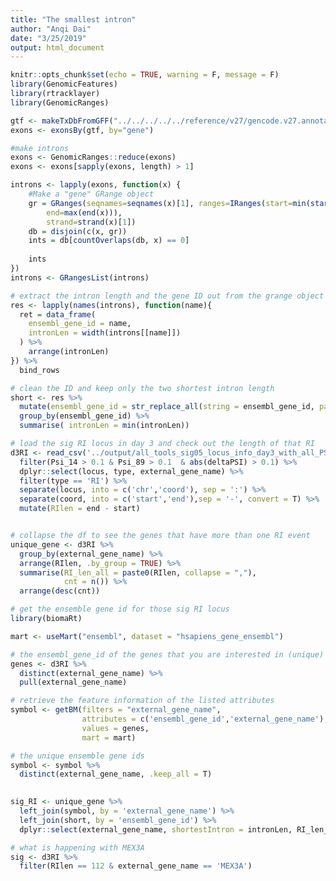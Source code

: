 ```yaml
---
title: "The smallest intron"
author: "Anqi Dai"
date: "3/25/2019"
output: html_document
---
```


```r
knitr::opts_chunk$set(echo = TRUE, warning = F, message = F)
library(GenomicFeatures)
library(rtracklayer)
library(GenomicRanges)
```

```r
gtf <- makeTxDbFromGFF("../../../../../reference/v27/gencode.v27.annotation.gtf") #change me!
exons <- exonsBy(gtf, by="gene")

#make introns
exons <- GenomicRanges::reduce(exons)
exons <- exons[sapply(exons, length) > 1]

introns <- lapply(exons, function(x) {
    #Make a "gene" GRange object
    gr = GRanges(seqnames=seqnames(x)[1], ranges=IRanges(start=min(start(x)),
        end=max(end(x))), 
        strand=strand(x)[1])
    db = disjoin(c(x, gr))
    ints = db[countOverlaps(db, x) == 0]
  
    ints
})
introns <- GRangesList(introns)
```

```r
# extract the intron length and the gene ID out from the grange object and make that a df
res <- lapply(names(introns), function(name){
  ret = data_frame(
    ensembl_gene_id = name,
    intronLen = width(introns[[name]])
  ) %>%
    arrange(intronLen)
}) %>%
  bind_rows

# clean the ID and keep only the two shortest intron length
short <- res %>%
  mutate(ensembl_gene_id = str_replace_all(string = ensembl_gene_id, pattern = '\\..*$', replacement = '')) %>%
  group_by(ensembl_gene_id) %>%
  summarise( intronLen = min(intronLen))
```

```r
# load the sig RI locus in day 3 and check out the length of that RI
d3RI <- read_csv('../output/all_tools_sig05_locus_info_day3_with_all_PSI_values.csv') %>%
  filter(Psi_14 > 0.1 & Psi_89 > 0.1  & abs(deltaPSI) > 0.1) %>%
  dplyr::select(locus, type, external_gene_name) %>%
  filter(type == 'RI') %>%
  separate(locus, into = c('chr','coord'), sep = ':') %>%
  separate(coord, into = c('start','end'),sep = '-', convert = T) %>%
  mutate(RIlen = end - start)


# collapse the df to see the genes that have more than one RI event
unique_gene <- d3RI %>%
  group_by(external_gene_name) %>%
  arrange(RIlen, .by_group = TRUE) %>%
  summarise(RI_len_all = paste0(RIlen, collapse = ","),
            cnt = n()) %>%
  arrange(desc(cnt))

# get the ensemble gene id for those sig RI locus
library(biomaRt)

mart <- useMart("ensembl", dataset = "hsapiens_gene_ensembl")

# the ensembl_gene_id of the genes that you are interested in (unique)
genes <- d3RI %>%
  distinct(external_gene_name) %>%
  pull(external_gene_name)

# retrieve the feature information of the listed attributes
symbol <- getBM(filters = "external_gene_name",
                attributes = c('ensembl_gene_id','external_gene_name'),
                values = genes, 
                mart = mart)

# the unique ensemble gene ids
symbol <- symbol %>%
  distinct(external_gene_name, .keep_all = T)
  
```

```r
sig_RI <- unique_gene %>%
  left_join(symbol, by = 'external_gene_name') %>%
  left_join(short, by = 'ensembl_gene_id') %>%
  dplyr::select(external_gene_name, shortestIntron = intronLen, RI_len_all, cnt, ensembl_gene_id)
```

```r
# what is happening with MEX3A
sig <- d3RI %>%
  filter(RIlen == 112 & external_gene_name == 'MEX3A')
```

